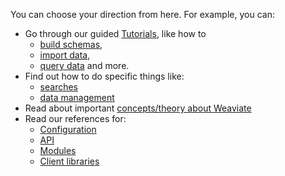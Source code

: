 You can choose your direction from here. For example, you can:

- Go through our guided [Tutorials](/developers/weaviate/tutorials), like how to
    - [build schemas](/developers/weaviate/tutorials/schema),
    - [import data](/developers/weaviate/tutorials/import),
    - [query data](/developers/weaviate/tutorials/query) and more.
- Find out how to do specific things like:
    - [searches](/developers/weaviate/search)
    - [data management](/developers/weaviate/manage-data)
- Read about important [concepts/theory about Weaviate](/developers/weaviate/concepts)
- Read our references for:
    - [Configuration](/developers/weaviate/configuration)
    - [API](/developers/weaviate/api)
    - [Modules](/developers/weaviate/modules)
    - [Client libraries](/developers/weaviate/client-libraries)
